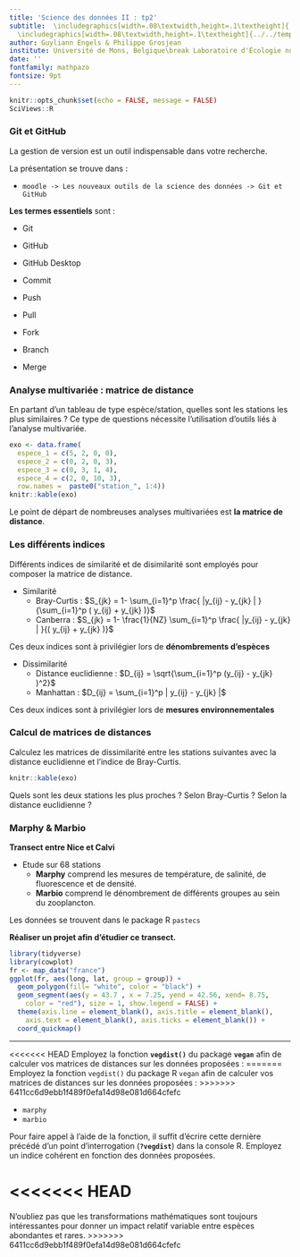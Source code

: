 ```yaml
---
title: 'Science des données II : tp2'
subtitle:  \includegraphics[width=.08\textwidth,height=.1\textheight]{../../template/biodatascience.png}
  \includegraphics[width=.08\textwidth,height=.1\textheight]{../../template/SciViews-logo.pdf} \vfill Git & GitHub \vfill Indice de distance
author: Guyliann Engels & Philippe Grosjean
institute: Université de Mons, Belgique\break Laboratoire d'Écologie numérique des Milieux aquatiques\break \includegraphics[width=.08\textwidth,height=.1\textheight]{../../template/EcoNum-logo.pdf} \break \url{http://biodatascience-course.sciviews.org} \break \url{sdd@sciviews.org}
date: ''
fontfamily: mathpazo
fontsize: 9pt
---
```


```r
knitr::opts_chunk$set(echo = FALSE, message = FALSE)
SciViews::R
```


### Git et GitHub

La gestion de version est un outil indispensable dans votre recherche.

La présentation se trouve dans : 


- `moodle -> Les nouveaux outils de la science des données -> Git et GitHub`

\vfill

**Les termes essentiels** sont :

\columnsbegin
\columnsmall

- Git 

- GitHub

- GitHub Desktop

\columnlarge

- Commit

- Push

- Pull

- Fork

- Branch

- Merge

\columnsend


### Analyse multivariée : matrice de distance

En partant d'un tableau de type espèce/station, quelles sont les stations les plus similaires ? Ce type de questions nécessite l'utilisation d'outils liés à l'analyse multivariée. 

```r
exo <- data.frame(
  espece_1 = c(5, 2, 0, 0),
  espece_2 = c(0, 2, 0, 3),
  espece_3 = c(0, 3, 1, 4),
  espece_4 = c(2, 0, 10, 3),
  row.names =  paste0("station_", 1:4))
knitr::kable(exo)
```

Le point de départ de nombreuses analyses multivariées est **la matrice de distance**.  


### Les différents indices 

Différents indices de similarité et de disimilarité sont employés pour composer la matrice de distance.

* Similarité
    + Bray-Curtis : $S_{jk} = 1- \sum_{i=1}^p \frac{ |y_{ij} - y_{jk} | }{\sum_{i=1}^p ( y_{ij} + y_{jk} )}$
    + Canberra : $S_{jk} = 1- \frac{1}{NZ} \sum_{i=1}^p \frac{ |y_{ij} - y_{jk} | }{( y_{ij} + y_{jk} )}$

Ces deux indices sont à privilégier lors de **dénombrements d'espèces**

* Dissimilarité 
    + Distance euclidienne : $D_{ij} = \sqrt{\sum_{i=1}^p (y_{ij} - y_{jk} )^2}$
    + Manhattan : $D_{ij} = \sum_{i=1}^p | y_{ij} - y_{jk} |$
    
Ces deux indices sont à privilégier lors de **mesures environnementales**


### Calcul de matrices de distances 

Calculez les matrices de dissimilarité entre les stations suivantes avec la distance euclidienne et l'indice de Bray-Curtis.

```r
knitr::kable(exo)
```

Quels sont les deux stations les plus proches ? Selon Bray-Curtis ? Selon la distance euclidienne ?


### Marphy & Marbio

\columnsbegin
\columnsmall

**Transect entre Nice et Calvi** 

\vfill
\vfill

 - Etude sur 68 stations 
    + **Marphy** comprend les mesures de température, de salinité, de fluorescence et de densité.
    + **Marbio** comprend le dénombrement de différents groupes au sein du zooplancton.
    
Les données se trouvent dans le package R `pastecs`

**Réaliser un projet afin d'étudier ce transect.**

\columnlarge

```r
library(tidyverse)
library(cowplot)
fr <- map_data("france")
ggplot(fr, aes(long, lat, group = group)) +
  geom_polygon(fill= "white", color = "black") +
  geom_segment(aes(y = 43.7 , x = 7.25, yend = 42.56, xend= 8.75,
    color = "red"), size = 1, show.legend = FALSE) +
  theme(axis.line = element_blank(), axis.title = element_blank(),
    axis.text = element_blank(), axis.ticks = element_blank()) +
  coord_quickmap()
```

\columnsend

___ 

<<<<<<< HEAD
Employez la fonction **`vegdist()`** du package **`vegan`** afin de calculer vos matrices de distances sur les données proposées :
=======
Employez la fonction `vegdist()` du package R `vegan` afin de calculer vos matrices de distances sur les données proposées :
>>>>>>> 6411cc6d9ebb1f489f0efa14d98e081d664cfefc

- `marphy`
- `marbio`

Pour faire appel à l'aide de la fonction, il suffit d'écrire cette dernière précédé d'un point d'interrogation (**`?vegdist`**) dans la console R. Employez un indice cohérent en fonction des données proposées.





<<<<<<< HEAD
=======
N'oubliez pas que les transformations mathématiques sont toujours intéressantes pour donner un impact relatif variable entre espèces abondantes et rares. 
>>>>>>> 6411cc6d9ebb1f489f0efa14d98e081d664cfefc
